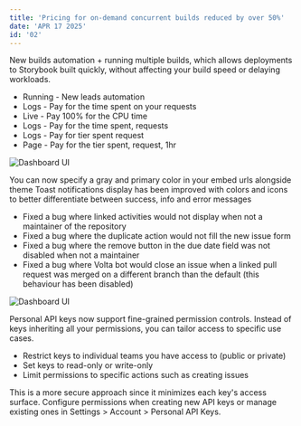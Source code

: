 ```yaml
---
title: 'Pricing for on-demand concurrent builds reduced by over 50%'
date: 'APR 17 2025'
id: '02'
---
```


New builds automation + running multiple builds, which allows deployments to Storybook built quickly, without affecting your build speed or delaying workloads.

- Running - New leads automation
- Logs - Pay for the time spent on your requests
- Live - Pay 100% for the CPU time
- Logs - Pay for the time spent, requests
- Logs - Pay for tier spent request
- Page - Pay for the tier spent, request, 1hr

![Dashboard UI](/images/home/features-tabs/1.webp)

You can now specify a gray and primary color in your embed urls alongside theme
Toast notifications display has been improved with colors and icons to better differentiate between success, info and error messages

- Fixed a bug where linked activities would not display when not a maintainer of the repository
- Fixed a bug where the duplicate action would not fill the new issue form
- Fixed a bug where the remove button in the due date field was not disabled when not a maintainer
- Fixed a bug where Volta bot would close an issue when a linked pull request was merged on a different branch than the default (this behaviour has been disabled)

![Dashboard UI](/images/product/launchhpc.webp)

Personal API keys now support fine-grained permission controls. Instead of keys inheriting all your permissions, you can tailor access to specific use cases.

- Restrict keys to individual teams you have access to (public or private)
- Set keys to read-only or write-only
- Limit permissions to specific actions such as creating issues

This is a more secure approach since it minimizes each key's access surface. Configure permissions when creating new API keys or manage existing ones in Settings > Account > Personal API Keys.
